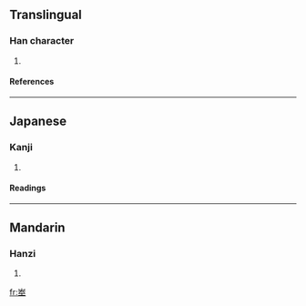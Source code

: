 ==Translingual==
===Han character===
{{Han char|rn=46|rad=山|as=06|sn=9|four=2210<sub>4</sub>|canj=山大土 (UKG)}}
# {{defn|Han|sort=山06}}
====References====
{{Han ref|kx=0311.020|dkj=08054|hdz=10769.210|uh=5CDA|ud=23770|bh=CEA2|bd=52898}}
----
==Japanese==
===Kanji===
{{ja-kanji|grade=|rs=山06}}
# {{defn|Japanese}} 
====Readings====
{{ja-readings|on=[[びつ]] (bitsu), [[みち]] (michi)|kun=}}
----
==Mandarin==
===Hanzi===
{{cmn-hanzi|pin=[[dòng]] ([[dong4]]), [[mì]] ([[mi4]])|wg=tung<sup>4</sup>, mi<sup>4</sup>}}
# {{defn|Mandarin}}

[[fr:峚]]